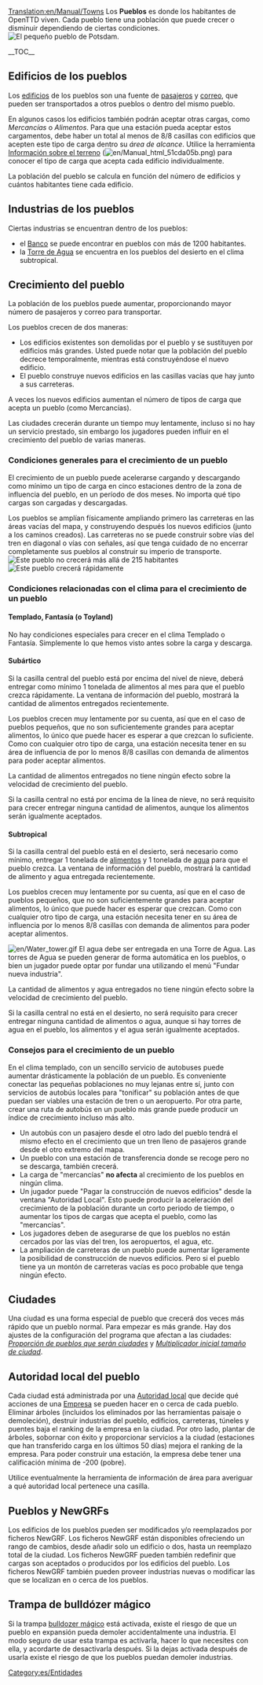 [[Translation:en/Manual/Towns]]
{{es/Tabla de contenido}}
Los '''Pueblos''' es donde los habitantes de OpenTTD viven. Cada pueblo tiene una población que puede crecer o disminuir dependiendo de ciertas condiciones.
[[File:en/Town.png|frame|left|El pequeño pueblo de Potsdam.]]

__TOC__
{{en/-}}
==Edificios de los pueblos==
Los [[es/Archive/Manual/Edificio|edificios]] de los pueblos son una fuente de [[es/Manual/Base Set/Cargos/Pasajeros|pasajeros]] y [[es/Manual/Base Set/Cargos/Correo|correo]], que pueden ser transportados a otros pueblos o dentro del mismo pueblo.

En algunos casos los edificios también podrán aceptar otras cargas, como ''Mercancías'' o ''Alimentos''. Para que una estación pueda aceptar estos cargamentos, debe haber un total al menos de 8/8 casillas con edificios que acepten este tipo de carga dentro su ''área de alcance''. Utilice la herramienta [[es/Información sobre el terreno|Información sobre el terreno]] ([[File:en/Manual html 51cda05b.png]]) para conocer el tipo de carga que acepta cada edificio individualmente.

La población del pueblo se calcula en función del número de edificios y cuántos habitantes tiene cada edificio.

==Industrias de los pueblos==
Ciertas industrias se encuentran dentro de los pueblos:
* el [[es/Manual/Base Set/Industries/Banco|Banco]] se puede encontrar en pueblos con más de 1200 habitantes.
* la [[es/Torre de Agua|Torre de Agua]] se encuentra en los pueblos del desierto en el clima subtropical.

==Crecimiento del pueblo==
La población de los pueblos puede aumentar, proporcionando mayor número de pasajeros y correo para transportar.

Los pueblos crecen de dos maneras:
* Los edificios existentes son demolidas por el pueblo y se sustituyen por edificios más grandes. Usted puede notar que la población del pueblo decrece temporalmente, mientras está construyéndose el nuevo edificio.
* El pueblo construye nuevos edificios en las casillas vacías que hay junto a sus carreteras.

A veces los nuevos edificios aumentan el número de tipos de carga que acepta un pueblo (como Mercancías).

Las ciudades crecerán durante un tiempo muy lentamente, incluso si no hay un servicio prestado, sin embargo los jugadores pueden influir en el crecimiento del pueblo de varias maneras.

===Condiciones generales para el crecimiento de un pueblo===
El crecimiento de un pueblo puede acelerarse cargando y descargando como mínimo un tipo de carga en cinco estaciones dentro de la zona de influencia del pueblo, en un período de dos meses. No importa qué tipo cargas son cargadas y descargadas.

Los pueblos se amplían físicamente ampliando primero las carreteras en las áreas vacías del mapa, y construyendo después los nuevos edificios (junto a los caminos creados). Las carreteras no se puede construir sobre vías del tren en diagonal o vías con señales, así que tenga cuidado de no encerrar completamente sus pueblos al construir su imperio de transporte.
[[File:en/Town-nogrow.png|frame|left|Este pueblo no crecerá más allá de 215 habitantes]]
[[File:en/Town-grow.png|frame|right|Este pueblo crecerá rápidamente]]
{{en/-}}

===Condiciones relacionadas con el clima para el crecimiento de un pueblo===
====Templado, Fantasía (o Toyland)====
No hay condiciones especiales para crecer en el clima Templado o Fantasía. Simplemente lo que hemos visto antes sobre la carga y descarga.

====Subártico====
Si la casilla central del pueblo está por encima del nivel de nieve, deberá entregar como mínimo 1 tonelada de alimentos al mes para que el pueblo crezca rápidamente. La ventana de información del pueblo, mostrará la cantidad de alimentos entregados recientemente.

Los pueblos crecen muy lentamente por su cuenta, así que en el caso de pueblos pequeños, que no son suficientemente grandes para aceptar alimentos, lo único que puede hacer es esperar a que crezcan lo suficiente. Como con cualquier otro tipo de carga, una estación necesita tener en su área de influencia de por lo menos 8/8 casillas con demanda de alimentos para poder aceptar alimentos.

La cantidad de alimentos entregados no tiene ningún efecto sobre la velocidad de crecimiento del pueblo.

Si la casilla central no está por encima de la línea de nieve, no será requisito para crecer entregar ninguna cantidad de alimentos, aunque los alimentos serán igualmente aceptados.

====Subtropical====
Si la casilla central del pueblo está en el desierto, será necesario como mínimo, entregar 1 tonelada de [[es/Alimento|alimentos]] y 1 tonelada de [[es/Manual/Base Set/Cargos/Agua|agua]] para que el pueblo crezca. La ventana de información del pueblo, mostrará la cantidad de alimento y agua entregada recientemente.

Los pueblos crecen muy lentamente por su cuenta, así que en el caso de pueblos pequeños, que no son suficientemente grandes para aceptar alimentos, lo único que puede hacer es esperar que crezcan. Como con cualquier otro tipo de carga, una estación necesita tener en su área de influencia por lo menos 8/8 casillas con demanda de alimentos para poder aceptar alimentos.

[[File:en/Water tower.gif|right]]
El agua debe ser entregada en una Torre de Agua. Las torres de Agua se pueden generar de forma automática en los pueblos, o bien un jugador puede optar por fundar una utilizando el menú "Fundar nueva industria".

La cantidad de alimentos y agua entregados no tiene ningún efecto sobre la velocidad de crecimiento del pueblo.

Si la casilla central no está en el desierto, no será requisito para crecer entregar ninguna cantidad de alimentos o  agua, aunque si hay torres de agua en el pueblo, los alimentos y el agua serán igualmente aceptados.

===Consejos para el crecimiento de un pueblo===
En el clima templado, con un sencillo servicio de autobuses puede aumentar drásticamente la población de un pueblo.
Es conveniente conectar las pequeñas poblaciones no muy lejanas entre sí, junto con servicios de autobús locales para "tonificar" su población antes de que puedan ser viables una estación de tren o un aeropuerto.
Por otra parte, crear una ruta de autobús en un pueblo más grande puede producir un índice de crecimiento incluso más alto.
* Un autobús con un pasajero desde el otro lado del pueblo tendrá el mismo efecto en el crecimiento que un tren lleno de pasajeros grande desde el otro extremo del mapa.
* Un pueblo con una estación de transferencia donde se recoge pero no se descarga, también crecerá.
* La carga de "mercancías" '''no afecta''' al crecimiento de los pueblos en ningún clima.
* Un jugador puede "Pagar la construcción de nuevos edificios" desde la ventana "Autoridad Local". Esto puede producir la aceleración del crecimiento de la población durante un corto periodo de tiempo, o aumentar los tipos de cargas que acepta el pueblo, como las "mercancías".
* Los jugadores deben de asegurarse de que los pueblos no están cercados por las vías del tren, los aeropuertos, el agua, etc.
* La ampliación de carreteras de un pueblo puede aumentar ligeramente la posibilidad de construcción de nuevos edificios. Pero si el pueblo tiene ya un montón de carreteras vacías es poco probable que tenga ningún efecto.

==Ciudades==
Una ciudad es una forma especial de pueblo que crecerá dos veces más rápido que un pueblo normal. Para empezar es más grande. Hay dos ajustes de la configuración del programa que afectan a las ciudades: ''[[es/Archive/Manual/Settings/Opciones avanzadas/Economía#Proporción de pueblos que serán ciudades|Proporción de pueblos que serán ciudades]]'' y ''[[es/Archive/Manual/Settings/Opciones avanzadas/Economía#Multiplicador inicial tamaño de ciudad|Multiplicador inicial tamaño de ciudad]]''.

==Autoridad local del pueblo==
Cada ciudad está administrada por una [[es/Manual/Autoridad local|Autoridad local]] que decide qué acciones de una [[es/Empresa|Empresa]] se pueden hacer en o cerca de cada pueblo. Eliminar árboles (incluidos los eliminados por las herramientas paisaje o demoleción), destruir industrias del pueblo, edificios, carreteras, túneles y puentes baja el ranking de la empresa en la ciudad. Por otro lado, plantar de árboles, sobornar con éxito y proporcionar servicios a la ciudad (estaciones que han transferido carga en los últimos 50 días) mejora el ranking de la empresa. Para poder construir una estación, la empresa debe tener una calificación mínima de -200 (pobre).

Utilice eventualmente la herramienta de información de área para averiguar a qué autoridad local pertenece una casilla.

==Pueblos y NewGRFs==
Los edificios de los pueblos pueden ser modificados y/o reemplazados por ficheros NewGRF. Los ficheros NewGRF están disponibles ofreciendo un rango de cambios, desde añadir solo un edificio o dos, hasta un reemplazo total de la ciudad. Los ficheros NewGRF pueden también redefinir que cargas son aceptados o producidos por los edificios del pueblo. Los ficheros NewGRF también pueden proveer industrias nuevas o modificar las que se localizan en o cerca de los pueblos.

==Trampa de bulldózer mágico==
Si la trampa [[es/Manual/Trucos#Bulldózer mágico|bulldozer mágico]] está activada, existe el riesgo de que un pueblo en expansión pueda demoler accidentalmente una industria. El modo seguro de usar esta trampa es activarla, hacer lo que necesites con ella, y acordarte de desactivarla después. Si la dejas activada después de usarla existe el riesgo de que los pueblos puedan demoler industrias.

[[Category:es/Entidades]]